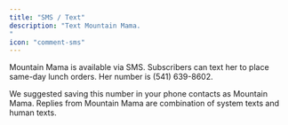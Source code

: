 ```yaml
---
title: "SMS / Text"
description: "Text Mountain Mama. 
"
icon: "comment-sms"
---
```


Mountain Mama is available via SMS. Subscribers can text her to place same-day lunch orders. Her number is (541) 639-8602.

<Tip>
  We suggested saving this number in your phone contacts as Mountain Mama.
</Tip>

<Info>
  Replies from Mountain Mama are combination of system texts and human texts.&#x20;
</Info>